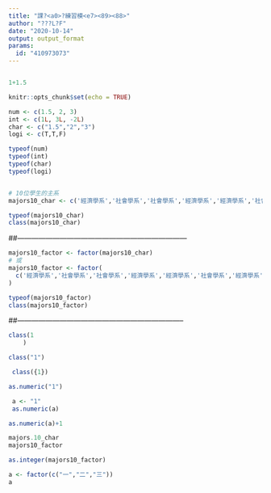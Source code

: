 ---
title: "課?<a0>?練習模<e7><89><88>"
author: "???L?F"
date: "2020-10-14"
output: output_format
params:
  id: "410973073"
---
```{r}
```


```{r}
1+1.5
```

```{r setup, include=FALSE}
knitr::opts_chunk$set(echo = TRUE)
```




```{r}
num <- c(1.5, 2, 3)
int <- c(1L, 3L, -2L)
char <- c("1.5","2","3")
logi <- c(T,T,F)

typeof(num)
typeof(int)
typeof(char)
typeof(logi)
```
```{r}
```


```{r haha}
# 10位學生的主系
majors10_char <- c('經濟學系','社會學系','社會學系','經濟學系','經濟學系','社會學系','經濟學系','經濟學系','經濟學系','社會學系')

typeof(majors10_char)
class(majors10_char)
```
##------------------------------------------------------------------------
```{r}
majors10_factor <- factor(majors10_char)
# 或
majors10_factor <- factor(
  c('經濟學系','社會學系','社會學系','經濟學系','經濟學系','社會學系','經濟學系','經濟學系','經濟學系','社會學系')
)

typeof(majors10_factor)
class(majors10_factor)
```
##-----------------------------------------------------------------------
```{r}                              
class(1
    )
```
```{r}
class("1")

 class({1})

as.numeric("1")

 a <- "1"
 as.numeric(a)

```
```{r}
as.numeric(a)+1

```
```{r}
majors.10_char
majors10_factor
```
```{r}
as.integer(majors10_factor)
```
```{r}
a <- factor(c("一","二","三"))
a
```

